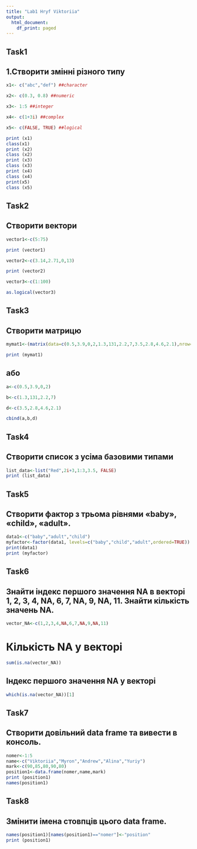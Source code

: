 ---
title: "Lab1 Hryf Viktoriia"
output:
  html_document:
    df_print: paged
---

## Task1

## 1.Створити змінні різного типу
```{r}

x1<- c("abc","def") ##character

x2<- c(0.3, 0.8) ##numeric

x3<- 1:5 ##integer

x4<- c(1+3i) ##complex

x5<- c(FALSE, TRUE) ##logical

print (x1)
class(x1)
print (x2)
class (x2)
print (x3)
class (x3)
print (x4)
class (x4)
print(x5)
class (x5)
```

## Task2

## Створити вектори 

```{r}
vector1<-c(5:75)

print (vector1)

vector2<-c(3.14,2.71,0,13)

print (vector2)

vector3<-c(1:100)

as.logical(vector3)
```
## Task3

## Створити матрицю
```{r}
mymat1<-(matrix(data=c(0.5,3.9,0,2,1.3,131,2.2,7,3.5,2.8,4.6,2.1),nrow=4, ncol=3))

print (mymat1)
```
## або
```{r}
a<-c(0.5,3.9,0,2)

b<-c(1.3,131,2.2,7)

d<-c(3.5,2.8,4.6,2.1)

cbind(a,b,d)
```
## Task4

## Створити список з усіма базовими типами
```{r}
list_data<-list("Red",2i+3,1:3,3.5, FALSE)
print (list_data)
```

## Task5

## Створити фактор з трьома рівнями «baby», «child», «adult».
```{r}
data1<-c("baby","adult","child")
myfactor<-factor(data1, levels=c("baby","child","adult",ordered=TRUE))
print(data1)
print (myfactor)
```

## Task6

## Знайти індекс першого значення NA в векторі 1, 2, 3, 4, NA, 6, 7, NA, 9, NA, 11. Знайти кількість значень NA.
```{r}
vector_NA<-c(1,2,3,4,NA,6,7,NA,9,NA,11)
```
# Кількість NA у векторі
```{r}
sum(is.na(vector_NA))
```
## Індекс першого значення NA у векторі
```{r}
which(is.na(vector_NA))[1]
```

## Task7

## Створити довільний data frame та вивести в консоль.
```{r}
nomer<-1:5
name<-c("Viktoriia","Myron","Andrew","Alina","Yuriy")
mark<-c(90,85,80,90,80)
position1<-data.frame(nomer,name,mark)
print (position1)
names(position1)
```

## Task8

## Змінити імена стовпців цього data frame.

```{r}
names(position1)[names(position1)=="nomer"]<-"position"
print (position1)
```